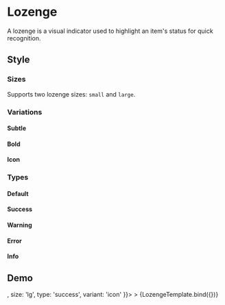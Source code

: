 <!-- Lozenge.mdx -->

<Meta
  title="Onex/Components/Lozenge"
  component={Lozenge}
/>


# Lozenge

A lozenge is a visual indicator used to highlight an item's status for quick recognition.

## Style

### Sizes
Supports two lozenge sizes: ```small``` and  ```large```.

<Canvas>
  <Story id='onex-components-lozenge--small' />
  <Story id='onex-components-lozenge--large' />
</Canvas>

### Variations
#### Subtle

<Canvas>
  <Story id='onex-components-lozenge--subtle' />
</Canvas>

#### Bold
<Canvas>
  <Story id='onex-components-lozenge--bold' />
</Canvas>

#### Icon
<Canvas>
  <Story id='onex-components-lozenge--icon' />
</Canvas>

### Types
#### Default
<Canvas>
  <Story id='onex-components-lozenge--default-subtle' />
  <Story id='onex-components-lozenge--default-bold' />
  <Story id='onex-components-lozenge--default-icon' />
</Canvas>

#### Success
<Canvas>
  <Story id='onex-components-lozenge--success-subtle' />
  <Story id='onex-components-lozenge--success-bold' />
  <Story id='onex-components-lozenge--success-icon' />
</Canvas>

#### Warning
<Canvas>
  <Story id='onex-components-lozenge--warning-subtle' />
  <Story id='onex-components-lozenge--warning-bold' />
  <Story id='onex-components-lozenge--warning-icon' />
</Canvas>

#### Error
<Canvas>
  <Story id='onex-components-lozenge--error-subtle' />
  <Story id='onex-components-lozenge--error-bold' />
  <Story id='onex-components-lozenge--error-icon' />
</Canvas>

#### Info
<Canvas>
  <Story id='onex-components-lozenge--info-subtle' />
  <Story id='onex-components-lozenge--info-bold' />
  <Story id='onex-components-lozenge--info-icon' />
</Canvas>

## Demo
<Canvas>
  <Story
    name="Demo"
    args={{
      children:'Success',
      className: 'custom-lozenge',
      dataTestId: 'test-lozenge-id',
      icon: <Check />,
      size: 'lg',
      type: 'success',
      variant: 'icon'
    }}>
    >
    {LozengeTemplate.bind({})}
  </Story>
</Canvas>

<ArgsTable story="Demo" />
